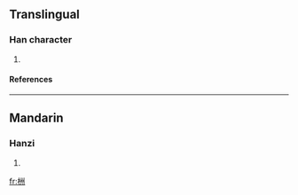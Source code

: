 ==Translingual==
===Han character===
{{Han char|rn=75|rad=木|as=06|sn=10|four=4290<sub>0</sub>|canj=木戈中中 (DILL)}}
# {{defn|Han|sort=木06}}
====References====
{{Han ref|kx=0523.050|dkj=14718|hdz=21207.040|uh=6826|ud=26662|bh=D1EE|bd=53742}}

----
==Mandarin==
===Hanzi===
{{cmn-hanzi|pin=[[chóu]] (chou2)|wg=ch'ou<sup>2</sup>}}
# {{defn|Mandarin}}

[[fr:栦]]